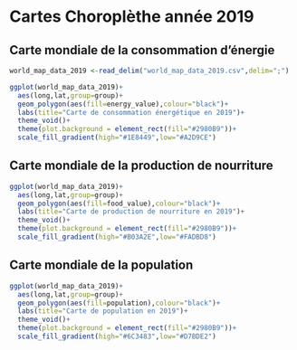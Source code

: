 # Cartes Choroplèthe année 2019

## Carte mondiale de la consommation d'énergie

```r

world_map_data_2019 <-read_delim("world_map_data_2019.csv",delim=";")

ggplot(world_map_data_2019)+
  aes(long,lat,group=group)+
  geom_polygon(aes(fill=energy_value),colour="black")+
  labs(title="Carte de consommation énergétique en 2019")+
  theme_void()+
  theme(plot.background = element_rect(fill="#2980B9"))+
  scale_fill_gradient(high="#1E8449",low="#A2D9CE")

```

## Carte mondiale de la production de nourriture

```r
ggplot(world_map_data_2019)+
  aes(long,lat,group=group)+
  geom_polygon(aes(fill=food_value),colour="black")+
  labs(title="Carte de production de nourriture en 2019")+
  theme_void()+
  theme(plot.background = element_rect(fill="#2980B9"))+
  scale_fill_gradient(high="#B03A2E",low="#FADBD8")

```

## Carte mondiale de la population

```r
ggplot(world_map_data_2019)+
  aes(long,lat,group=group)+
  geom_polygon(aes(fill=population),colour="black")+
  labs(title="Carte de population en 2019")+
  theme_void()+
  theme(plot.background = element_rect(fill="#2980B9"))+
  scale_fill_gradient(high="#6C3483",low="#D7BDE2")
```